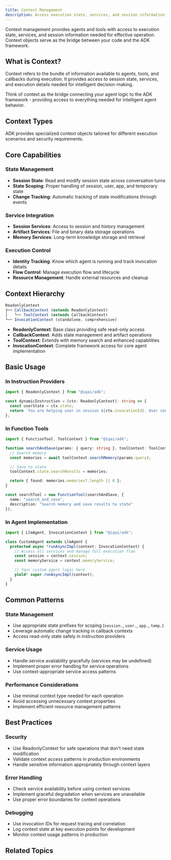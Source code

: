 ```yaml
---
title: Context Management
description: Access execution state, services, and session information throughout agent operations
---
```



Context management provides agents and tools with access to execution state, services, and session information needed for effective operation. Context objects serve as the bridge between your code and the ADK framework.

## What is Context?

Context refers to the bundle of information available to agents, tools, and callbacks during execution. It provides access to session state, services, and execution details needed for intelligent decision-making.

<Callout type="info" title="Context as Bridge">
Think of context as the bridge connecting your agent logic to the ADK framework - providing access to everything needed for intelligent agent behavior.
</Callout>

## Context Types

ADK provides specialized context objects tailored for different execution scenarios and security requirements.

<Cards>
  <Card
    title="ReadonlyContext"
    description="Safe read-only access to basic invocation information"
    href="/docs/context/readonly-context"
  />

  <Card
    title="CallbackContext"
    description="State management and artifact operations for callbacks"
    href="/docs/context/callback-context"
  />

  <Card
    title="ToolContext"
    description="Enhanced context for tool execution with memory and authentication"
    href="/docs/context/tool-context"
  />

  <Card
    title="InvocationContext"
    description="Complete framework access for agent implementation"
    href="/docs/context/invocation-context"
  />
</Cards>

## Core Capabilities

### State Management
- **Session State**: Read and modify session state across conversation turns
- **State Scoping**: Proper handling of session, user, app, and temporary state
- **Change Tracking**: Automatic tracking of state modifications through events

### Service Integration
- **Session Services**: Access to session and history management
- **Artifact Services**: File and binary data storage operations
- **Memory Services**: Long-term knowledge storage and retrieval

### Execution Control
- **Identity Tracking**: Know which agent is running and track invocation details
- **Flow Control**: Manage execution flow and lifecycle
- **Resource Management**: Handle external resources and cleanup

## Context Hierarchy

```typescript
ReadonlyContext
├── CallbackContext (extends ReadonlyContext)
│   └── ToolContext (extends CallbackContext)
└── InvocationContext (standalone, comprehensive)
```

- **ReadonlyContext**: Base class providing safe read-only access
- **CallbackContext**: Adds state management and artifact operations
- **ToolContext**: Extends with memory search and enhanced capabilities
- **InvocationContext**: Complete framework access for core agent implementation

## Basic Usage

### In Instruction Providers

```typescript
import { ReadonlyContext } from "@iqai/adk";

const dynamicInstruction = (ctx: ReadonlyContext): string => {
  const userState = ctx.state;
  return `You are helping user in session ${ctx.invocationId}. User context: ${JSON.stringify(userState)}`;
};
```

### In Function Tools

```typescript
import { FunctionTool, ToolContext } from "@iqai/adk";

function searchAndSave(params: { query: string }, toolContext: ToolContext) {
  // Search memory
  const memories = await toolContext.searchMemory(params.query);

  // Save to state
  toolContext.state.searchResults = memories;

  return { found: memories.memories?.length || 0 };
}

const searchTool = new FunctionTool(searchAndSave, {
  name: "search_and_save",
  description: "Search memory and save results to state"
});
```

### In Agent Implementation

```typescript
import { LlmAgent, InvocationContext } from "@iqai/adk";

class CustomAgent extends LlmAgent {
  protected async *runAsyncImpl(context: InvocationContext) {
    // Access all services and manage full execution flow
    const session = context.session;
    const memoryService = context.memoryService;

    // Your custom agent logic here
    yield* super.runAsyncImpl(context);
  }
}
```

## Common Patterns

### State Management
- Use appropriate state prefixes for scoping (`session.`, `user.`, `app.`, `temp.`)
- Leverage automatic change tracking in callback contexts
- Access read-only state safely in instruction providers

### Service Usage
- Handle service availability gracefully (services may be undefined)
- Implement proper error handling for service operations
- Use context-appropriate service access patterns

### Performance Considerations
- Use minimal context type needed for each operation
- Avoid accessing unnecessary context properties
- Implement efficient resource management patterns

## Best Practices

<Cards>
  <Card
    title="Context Patterns"
    description="Learn common patterns and best practices for context usage"
    href="/docs/context/context-patterns"
  />
</Cards>

### Security
- Use ReadonlyContext for safe operations that don't need state modification
- Validate context access patterns in production environments
- Handle sensitive information appropriately through context layers

### Error Handling
- Check service availability before using context services
- Implement graceful degradation when services are unavailable
- Use proper error boundaries for context operations

### Debugging
- Use invocation IDs for request tracing and correlation
- Log context state at key execution points for development
- Monitor context usage patterns in production

## Related Topics

<Cards>
  <Card
    title="Agents"
    description="How agents use context for execution and state management"
    href="/docs/agents"
  />

  <Card
    title="Sessions"
    description="Session state management through context objects"
    href="/docs/sessions"
  />

  <Card
    title="Tools"
    description="Tool context usage for external system integration"
    href="/docs/tools"
  />

  <Card
    title="Callbacks"
    description="Callback context for behavior customization"
    href="/docs/callbacks"
  />
</Cards>